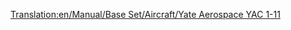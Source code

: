 [[Translation:en/Manual/Base Set/Aircraft/Yate Aerospace YAC 1-11]]

{{nl/Manual/Base Set/Aircraft/Vliegtuig|Name=Yate Aerospace YAC 1-11
|Image=[[File:en/Manual/Base Set/Aircraft/BritishAerospaceBAC1-11.png|Yate Aerospace YAC 1-11]]
|Cost=32.812 (65,624)
|Speed=947 kph (592 MPH)
|Annual=3.796 (7,592)
|Designed=1963
|Lifespan=22
|Capacity=95 passagiers & 10 zakken post
|Description=Een niet te groot vliegtuig met lage onderhoudskosten.
|Real-lifeWikilink=BAC One-Eleven
|Real-life=British Aerospace BAC 1-11
}}